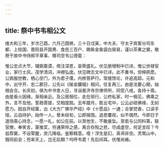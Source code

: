 ```yaml
---
---
---
```

title: 祭中书韦相公文
---



维大和三年，岁次己酉，六月己酉朔，三十日戊寅，中大夫、守太子宾客分司东都、上柱国、晋阳县开国男、食邑三百户、赐紫金鱼袋白居易，谨以茶果之奠，敬祭于故中书侍郎平章事、赠司空韦公德载：

惟公忠贞大节，辅弼嘉谟，倚注深恩，哀荣盛礼。伏见册增制中已详。惟公世禄官业，家行士风，茂学清词，冲襟弘度。伏见碑志文中已详。此不重书，但伸夙愿。公佩服世教，栖心空门，外为君子儒，内修菩萨行。常接馀论，许追高踪。元和中，出守开、忠二郡日，公先以《喻金鑛偈》相问，往复再三。由是法要心期，始相会合。长庆初，俱为中书舍人日，寻诣普济寺宗律师所，同受八戒，各持十斋。由是香火因缘，渐相亲近。及公居相位，走在班行，公府私家，时一相见，佛乘之外，言不及他。誓趋菩提，交相度脱。去年腊月，胜业宅中，公云必结佛缘，无如愿力。因自开经箧，出《大方广佛华严经》中《十愿品》一通；合掌焚香，口读手授。云自持护，始传一人。曾未经旬，公即捐馆。追思覆视，似不偶然。今即日于道场斋心持念，一愿一礼，如公在前。以至他生，不敢废坠。至若与公同科第，联官僚，奉笑言，蒙推奖，穷通荣悴之感，离合存殁之悲，尽成虚空，何足言叹？今兹荐奠，不设荤腥，庶几降临，鉴察精意。噫！浮生是幻，真谛非空。灵鹫山中，既同前会；兜率天上，岂无后期？呜呼韦君！先后间耳。伏惟尚飨。
